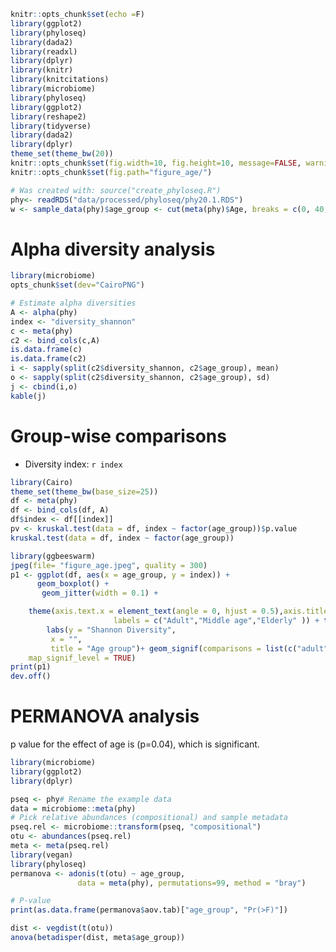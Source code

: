 ```r
knitr::opts_chunk$set(echo =F)
library(ggplot2)
library(phyloseq)
library(dada2)
library(readxl)
library(dplyr)
library(knitr)
library(knitcitations)
library(microbiome)
library(phyloseq)
library(ggplot2)
library(reshape2)
library(tidyverse)
library(dada2)
library(dplyr)
theme_set(theme_bw(20))
knitr::opts_chunk$set(fig.width=10, fig.height=10, message=FALSE, warning=FALSE)
knitr::opts_chunk$set(fig.path="figure_age/")

# Was created with: source("create_phyloseq.R")
phy<- readRDS("data/processed/phyloseq/phy20.1.RDS")
w <- sample_data(phy)$age_group <- cut(meta(phy)$Age, breaks = c(0, 40, 59, Inf), labels = c("adult", "middle_age", "elderly"))
```


# Alpha diversity analysis

```r
library(microbiome)
opts_chunk$set(dev="CairoPNG")

# Estimate alpha diversities
A <- alpha(phy)
index <- "diversity_shannon"
c <- meta(phy)
c2 <- bind_cols(c,A)
is.data.frame(c) 
is.data.frame(c2)
i <- sapply(split(c2$diversity_shannon, c2$age_group), mean) 
o <- sapply(split(c2$diversity_shannon, c2$age_group), sd) 
j <- cbind(i,o)
kable(j)
```

# Group-wise comparisons
* Diversity index: `r index`

```r
library(Cairo)
theme_set(theme_bw(base_size=25))
df <- meta(phy)
df <- bind_cols(df, A)
df$index <- df[[index]]
pv <- kruskal.test(data = df, index ~ factor(age_group))$p.value
kruskal.test(data = df, index ~ factor(age_group))

library(ggbeeswarm)
jpeg(file= "figure_age.jpeg", quality = 300)
p1 <- ggplot(df, aes(x = age_group, y = index)) +
      geom_boxplot() +
       geom_jitter(width = 0.1) +  

	theme(axis.text.x = element_text(angle = 0, hjust = 0.5),axis.title.x = element_text()) +scale_x_discrete(limits = c("adult", "middle_age","elderly"),
                       labels = c("Adult","Middle age","Elderly" )) + theme(legend.position = "none") +
        labs(y = "Shannon Diversity",
	     x = "",
	     title = "Age group")+ geom_signif(comparisons = list(c("adult", "middle_age", "elderly")),
    map_signif_level = TRUE)
print(p1)
dev.off()
```

# PERMANOVA analysis

p value for the effect of age  is (p=0.04), which is significant.

```r
library(microbiome)
library(ggplot2)
library(dplyr)

pseq <- phy# Rename the example data
data = microbiome::meta(phy)
# Pick relative abundances (compositional) and sample metadata 
pseq.rel <- microbiome::transform(pseq, "compositional")
otu <- abundances(pseq.rel)
meta <- meta(pseq.rel)
library(vegan)
library(phyloseq)
permanova <- adonis(t(otu) ~ age_group,
               data = meta(phy), permutations=99, method = "bray")

# P-value
print(as.data.frame(permanova$aov.tab)["age_group", "Pr(>F)"])

dist <- vegdist(t(otu))
anova(betadisper(dist, meta$age_group))
```
